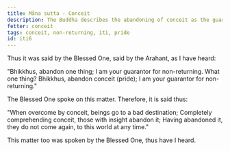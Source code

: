 ```yaml
---
title: Māna sutta - Conceit
description: The Buddha describes the abandoning of conceit as the guarantee for non-returning.
fetter: conceit
tags: conceit, non-returning, iti, pride
id: iti6
---
```


Thus it was said by the Blessed One, said by the Arahant, as I have heard:

"Bhikkhus, abandon one thing; I am your guarantor for non-returning. What one thing? Bhikkhus, abandon conceit (pride); I am your guarantor for non-returning."

The Blessed One spoke on this matter. Therefore, it is said thus:

"When overcome by conceit,
beings go to a bad destination;
Completely comprehending conceit,
those with insight abandon it;
Having abandoned it, they do not come again,
to this world at any time."

This matter too was spoken by the Blessed One, thus have I heard.